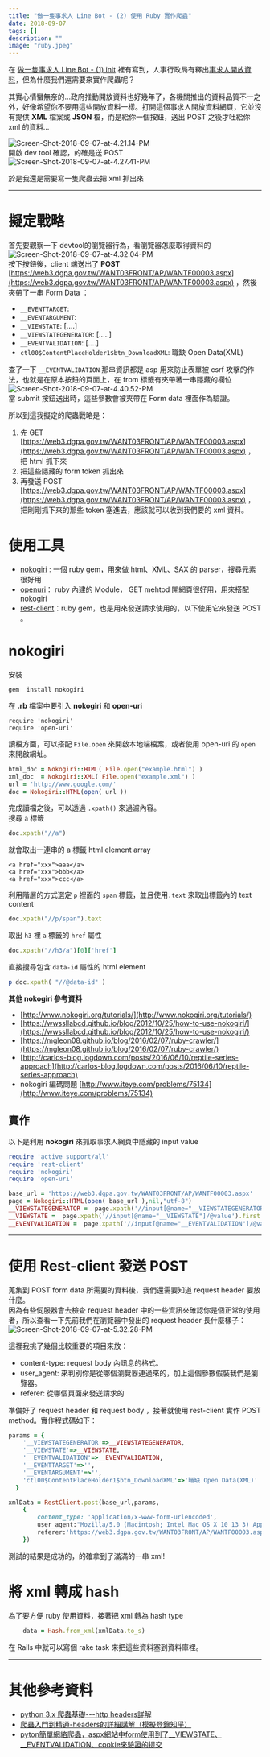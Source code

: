 ```yaml
---
title: "做一隻事求人 Line Bot - (2) 使用 Ruby 實作爬蟲"
date: 2018-09-07
tags: []
description: ""
image: "ruby.jpeg"
---
```


在 [做一隻事求人 Line Bot - (1) init](https://www.spreered.com/zuo-yi-zhi-shi-qiu-ren-line-bot/) 裡有寫到，人事行政局有釋出[事求人開放資料](https://web3.dgpa.gov.tw/WANT03FRONT/AP/WANTF00003.aspx)，但為什麼我們還需要來實作爬蟲呢？

其實心情蠻無奈的...政府推動開放資料也好幾年了，各機關推出的資料品質不一之外，好像希望你不要用這些開放資料一樣。打開這個事求人開放資料網頁，它並沒有提供 **XML** 檔案或 **JSON** 檔，而是給你一個按鈕，送出 POST 之後才吐給你 xml 的資料...

![Screen-Shot-2018-09-07-at-4.21.14-PM](Screen-Shot-2018-09-07-at-4.21.14-PM.png)  
開啟 dev tool 確認，的確是送 POST  
![Screen-Shot-2018-09-07-at-4.27.41-PM](Screen-Shot-2018-09-07-at-4.27.41-PM.png)

於是我還是需要寫一隻爬蟲去把 xml 抓出來

* * *

# 擬定戰略

首先要觀察一下 devtool的瀏覽器行為，看瀏覽器怎麼取得資料的  
![Screen-Shot-2018-09-07-at-4.32.04-PM](Screen-Shot-2018-09-07-at-4.32.04-PM.png)  
按下按鈕後，client 端送出了 **POST** [https://web3.dgpa.gov.tw/WANT03FRONT/AP/WANTF00003.aspx](https://web3.dgpa.gov.tw/WANT03FRONT/AP/WANTF00003.aspx) ，然後夾帶了一串 Form Data ：

*   `__EVENTTARGET`:
*   `__EVENTARGUMENT`:
*   `__VIEWSTATE`: \[....\]
*   `__VIEWSTATEGENERATOR`: \[.....\]
*   `__EVENTVALIDATION`: \[....\]
*   `ctl00$ContentPlaceHolder1$btn_DownloadXML`: 職缺 Open Data(XML)

查了一下 `__EVENTVALIDATION` 那串資訊都是 asp 用來防止表單被 csrf 攻擊的作法，也就是在原本按鈕的頁面上，在 from 標籤有夾帶著一串隱藏的欄位  
![Screen-Shot-2018-09-07-at-4.40.52-PM](Screen-Shot-2018-09-07-at-4.40.52-PM.png)  
當 submit 按鈕送出時，這些參數會被夾帶在 Form data 裡面作為驗證。

所以到這我擬定的爬蟲戰略是：

1.  先 GET [https://web3.dgpa.gov.tw/WANT03FRONT/AP/WANTF00003.aspx](https://web3.dgpa.gov.tw/WANT03FRONT/AP/WANTF00003.aspx) ，把 html 抓下來
2.  把這些隱藏的 form token 抓出來
3.  再發送 POST [https://web3.dgpa.gov.tw/WANT03FRONT/AP/WANTF00003.aspx](https://web3.dgpa.gov.tw/WANT03FRONT/AP/WANTF00003.aspx) ，把剛剛抓下來的那些 token 塞進去，應該就可以收到我們要的 xml 資料。

# 使用工具

*   [nokogiri](http://www.nokogiri.org/) : 一個 ruby gem，用來做 html、XML、SAX 的 parser，搜尋元素很好用
*   [openuri](https://ruby-doc.org/stdlib-2.1.0/libdoc/open-uri/rdoc/OpenURI.html)： ruby 內建的 Module， GET mehtod 開網頁很好用，用來搭配 nokogiri
*   [rest-client](https://github.com/rest-client/rest-client)：ruby gem，也是用來發送請求使用的，以下使用它來發送 POST 。

# nokogiri

安裝

```
gem  install nokogiri
```

在 **.rb** 檔案中要引入 **nokogiri** 和 **open-uri**

```
require 'nokogiri'
require 'open-uri'
```

讀檔方面，可以搭配 `File.open` 來開啟本地端檔案，或者使用 open-uri 的 `open` 來開啟網址。

```ruby
html_doc = Nokogiri::HTML( File.open("example.html") )
xml_doc  = Nokogiri::XML( File.open("example.xml") )
url = 'http://www.google.com/'
doc = Nokogiri::HTML(open( url ))
```

完成讀檔之後，可以透過 `.xpath()` 來過濾內容。  
搜尋 `a` 標籤

```ruby
doc.xpath("//a")  
```

就會取出一連串的 a 標籤 html element array

```
<a href="xxx">aaa</a>
<a href="xxx">bbb</a>
<a href="xxx">ccc</a>
```

利用階層的方式選定 `p` 裡面的 `span` 標籤，並且使用`.text` 來取出標籤內的 text content

```ruby
doc.xpath("//p/span").text  
```

取出 `h3` 裡 `a` 標籤的 `href` 屬性

```ruby
doc.xpath("//h3/a")[0]['href']
```

直接搜尋包含 `data-id` 屬性的 html element

```ruby
p doc.xpath( "//@data-id" )
```

**其他 nokogiri 參考資料**

*   [http://www.nokogiri.org/tutorials/](http://www.nokogiri.org/tutorials/)
*   [https://wwssllabcd.github.io/blog/2012/10/25/how-to-use-nokogiri/](https://wwssllabcd.github.io/blog/2012/10/25/how-to-use-nokogiri/)
*   [https://mgleon08.github.io/blog/2016/02/07/ruby-crawler/](https://mgleon08.github.io/blog/2016/02/07/ruby-crawler/)
*   [http://carlos-blog.logdown.com/posts/2016/06/10/reptile-series-approach](http://carlos-blog.logdown.com/posts/2016/06/10/reptile-series-approach)
*   nokogiri 編碼問題 [http://www.iteye.com/problems/75134](http://www.iteye.com/problems/75134)

## 實作

以下是利用 **nokogiri** 來抓取事求人網頁中隱藏的 input value

```ruby
require 'active_support/all'
require 'rest-client'
require 'nokogiri'
require 'open-uri'

base_url = 'https://web3.dgpa.gov.tw/WANT03FRONT/AP/WANTF00003.aspx'
page = Nokogiri::HTML(open( base_url ),nil,"utf-8")
__VIEWSTATEGENERATOR =  page.xpath('//input[@name="__VIEWSTATEGENERATOR"]/@value').first.value
__VIEWSTATE =  page.xpath('//input[@name="__VIEWSTATE"]/@value').first.value
__EVENTVALIDATION =  page.xpath('//input[@name="__EVENTVALIDATION"]/@value').first.value
```

* * *

# 使用 Rest-client 發送 POST

蒐集到 POST form data 所需要的資料後，我們還需要知道 request header 要放什麼。  
因為有些伺服器會去檢查 request header 中的一些資訊來確認你是個正常的使用者，所以查看一下先前我們在瀏覽器中發出的 request header 長什麼樣子：  
![Screen-Shot-2018-09-07-at-5.32.28-PM](Screen-Shot-2018-09-07-at-5.32.28-PM.png)

這裡我挑了幾個比較重要的項目來放：

*   content-type: request body 內訊息的格式。
*   user\_agent: 來判別你是從哪個瀏覽器連過來的，加上這個參數假裝我們是瀏覽器。
*   referer: 從哪個頁面來發送請求的

準備好了 request header 和 request body ，接著就使用 rest-client 實作 POST method。實作程式碼如下：

```ruby
params = {
    '__VIEWSTATEGENERATOR'=>__VIEWSTATEGENERATOR,
    '__VIEWSTATE'=>__VIEWSTATE,
    '__EVENTVALIDATION'=>__EVENTVALIDATION,
    '__EVENTTARGET'=>'',
    '__EVENTARGUMENT'=>'',
    'ctl00$ContentPlaceHolder1$btn_DownloadXML'=>'職缺 Open Data(XML)' 
  }

xmlData = RestClient.post(base_url,params, 
    {
        content_type: 'application/x-www-form-urlencoded',
        user_agent:"Mozilla/5.0 (Macintosh; Intel Mac OS X 10_13_3) AppleWebKit/537.36 (KHTML, like Gecko) Chrome/68.0.3440.106 Safari/537.36",
        referer:'https://web3.dgpa.gov.tw/WANT03FRONT/AP/WANTF00003.aspx'
    })
```

測試的結果是成功的，的確拿到了滿滿的一串 xml!

# 將 xml 轉成 hash

為了要方便 ruby 使用資料，接著把 xml 轉為 hash type

```ruby
    data = Hash.from_xml(xmlData.to_s)
```

在 Rails 中就可以寫個 rake task 來把這些資料塞到資料庫裡。

* * *

# 其他參考資料

*   [python 3.x 爬蟲基礎---http headers詳解](https://hk.saowen.com/a/704c30f9995d4e2eeb75dac65e3b96b3419b84c500105e9025beb0ca2060f336)
*   [爬蟲入門到精通-headers的詳細講解（模擬登錄知乎）](https://segmentfault.com/a/1190000009111635)
*   [pyton簡單網絡爬蟲，aspx網站中form使用到了\_\_VIEWSTATE、\_\_EVENTVALIDATION、cookie來驗證的提交](http://blog.51cto.com/slliang/1783837)